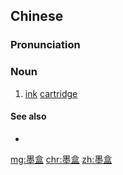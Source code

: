 ==Chinese==
{{zh-forms}}

===Pronunciation===
{{zh-pron
|m=mòhé
|c=mak6 hap6-2
|cat=n
}}

===Noun===
{{zh-noun}}

# [[ink]] [[cartridge]]

====See also====
* {{zh-l|硒鼓}}

[[mg:墨盒]]
[[chr:墨盒]]
[[zh:墨盒]]